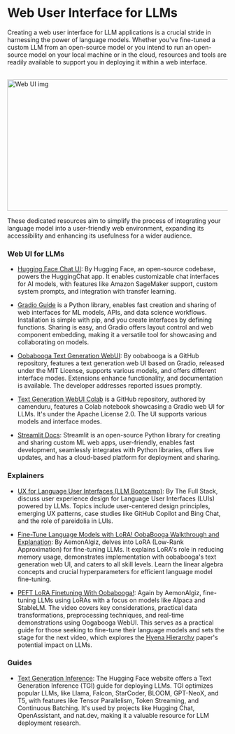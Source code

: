 # Web User Interface for LLMs

Creating a web user interface for LLM applications is a crucial stride in harnessing the power of language models. Whether you've fine-tuned a custom LLM from an open-source model or you intend to run an open-source model on your local machine or in the cloud, resources and tools are readily available to support you in deploying it within a web interface.

<br/>


<div style={{ position: "relative" }}>
  <Image
    src="/static/img/webUI.png"
    alt="Web UI img"
    height="300"
    width="1000"
    priority
  />
</div>

These dedicated resources aim to simplify the process of integrating your language model into a user-friendly web environment, expanding its accessibility and enhancing its usefulness for a wider audience.

### Web UI for LLMs

- [Hugging Face Chat UI](https://github.com/huggingface/chat-ui): By Hugging Face, an open-source codebase, powers the HuggingChat app. It enables customizable chat interfaces for AI models, with features like Amazon SageMaker support, custom system prompts, and integration with transfer learning.

- [Gradio Guide](https://www.gradio.app/guides) is a Python library, enables fast creation and sharing of web interfaces for ML models, APIs, and data science workflows. Installation is simple with pip, and you create interfaces by defining functions. Sharing is easy, and Gradio offers layout control and web component embedding, making it a versatile tool for showcasing and collaborating on models.

- [Oobabooga Text Generation WebUI](https://github.com/oobabooga/text-generation-webui): By oobabooga is a GitHub repository, features a text generation web UI based on Gradio, released under the MIT License, supports various models, and offers different interface modes. Extensions enhance functionality, and documentation is available. The developer addresses reported issues promptly.

- [Text Generation WebUI Colab](https://github.com/camenduru/text-generation-webui-colab) is a GitHub repository, authored by camenduru, features a Colab notebook showcasing a Gradio web UI for LLMs. It's under the Apache License 2.0. The UI supports various models and interface modes.

- [Streamlit Docs](https://docs.streamlit.io/): Streamlit is an open-source Python library for creating and sharing custom ML web apps, user-friendly, enables fast development, seamlessly integrates with Python libraries, offers live updates, and has a cloud-based platform for deployment and sharing.

### Explainers

- [UX for Language User Interfaces (LLM Bootcamp)](https://www.youtube.com/watch?v=l5mG4z343qg): By The Full Stack, discuss user experience design for Language User Interfaces (LUIs) powered by LLMs. Topics include user-centered design principles, emerging UX patterns, case studies like GitHub Copilot and Bing Chat, and the role of pareidolia in LUIs.

- [Fine-Tune Language Models with LoRA! OobaBooga Walkthrough and Explanation](https://www.youtube.com/watch?v=7pdEK9ckDQ8): By AemonAlgiz, delves into LoRA (Low-Rank Approximation) for fine-tuning LLMs. It explains LoRA's role in reducing memory usage, demonstrates implementation with oobabooga's text generation web UI, and caters to all skill levels. Learn the linear algebra concepts and crucial hyperparameters for efficient language model fine-tuning.

- [PEFT LoRA Finetuning With Oobabooga!](https://www.youtube.com/watch?v=LjJ8hgnTYfs): Again by AemonAlgiz, fine-tuning LLMs using LoRAs with a focus on models like Alpaca and StableLM. The video covers key considerations, practical data transformations, preprocessing techniques, and real-time demonstrations using Oogabooga WebUI. This serves as a practical guide for those seeking to fine-tune their language models and sets the stage for the next video, which explores the <a class="link" target="_blank" href="https://arxiv.org/abs/2302.10866">Hyena Hierarchy</a> paper's potential impact on LLMs.

### Guides

- [Text Generation Inference](https://huggingface.co/docs/text-generation-inference/index): The Hugging Face website offers a Text Generation Inference (TGI) guide for deploying LLMs. TGI optimizes popular LLMs, like Llama, Falcon, StarCoder, BLOOM, GPT-NeoX, and T5, with features like Tensor Parallelism, Token Streaming, and Continuous Batching. It's used by projects like Hugging Chat, OpenAssistant, and nat.dev, making it a valuable resource for LLM deployment research.
